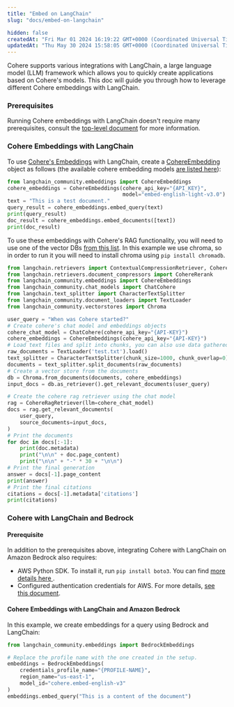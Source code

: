 ```yaml
---
title: "Embed on LangChain"
slug: "docs/embed-on-langchain"

hidden: false
createdAt: "Fri Mar 01 2024 16:19:22 GMT+0000 (Coordinated Universal Time)"
updatedAt: "Thu May 30 2024 15:58:05 GMT+0000 (Coordinated Universal Time)"
---
```

Cohere supports various integrations with LangChain, a large language model (LLM) framework which allows you to quickly create applications based on Cohere's models. This doc will guide you through how to leverage different Cohere embeddings with LangChain. 

### Prerequisites

Running Cohere embeddings with LangChain doesn't require many prerequisites, consult the [top-level document](/docs/cohere-and-langchain) for more information.

### Cohere Embeddings with LangChain

To use [Cohere's Embeddings](/docs/embeddings) with LangChain, create a [CohereEmbedding](https://github.com/langchain-ai/langchain/blob/master/libs/community/langchain_community/embeddings/cohere.py) object as follows (the available cohere embedding models [are listed here](/reference/embed)): 

```python
from langchain_community.embeddings import CohereEmbeddings
cohere_embeddings = CohereEmbeddings(cohere_api_key="{API_KEY}",
                                     model="embed-english-light-v3.0")
text = "This is a test document."
query_result = cohere_embeddings.embed_query(text)
print(query_result)
doc_result = cohere_embeddings.embed_documents([text])
print(doc_result)
```

To use these embeddings with Cohere's RAG functionality, you will need to use one of the vector DBs [from this list](https://python.langchain.com/docs/integrations/vectorstores). In this example we use chroma, so in order to run it you will need to install chroma using `pip install chromadb`.

```python
from langchain.retrievers import ContextualCompressionRetriever, CohereRagRetriever
from langchain.retrievers.document_compressors import CohereRerank
from langchain_community.embeddings import CohereEmbeddings
from langchain_community.chat_models import ChatCohere
from langchain.text_splitter import CharacterTextSplitter
from langchain_community.document_loaders import TextLoader
from langchain_community.vectorstores import Chroma

user_query = "When was Cohere started?"
# Create cohere's chat model and embeddings objects
cohere_chat_model = ChatCohere(cohere_api_key="{API-KEY}")
cohere_embeddings = CohereEmbeddings(cohere_api_key="{API-KEY}")
# Load text files and split into chunks, you can also use data gathered elsewhere in your application
raw_documents = TextLoader('test.txt').load()
text_splitter = CharacterTextSplitter(chunk_size=1000, chunk_overlap=0)
documents = text_splitter.split_documents(raw_documents)
# Create a vector store from the documents
db = Chroma.from_documents(documents, cohere_embeddings)
input_docs = db.as_retriever().get_relevant_documents(user_query)

# Create the cohere rag retriever using the chat model 
rag = CohereRagRetriever(llm=cohere_chat_model)
docs = rag.get_relevant_documents(
    user_query,
    source_documents=input_docs,
)
# Print the documents
for doc in docs[:-1]:
    print(doc.metadata)
    print("\n\n" + doc.page_content)
    print("\n\n" + "-" * 30 + "\n\n")
# Print the final generation 
answer = docs[-1].page_content
print(answer)
# Print the final citations 
citations = docs[-1].metadata['citations']
print(citations)
```

### Cohere with LangChain and Bedrock

#### Prerequisite

In addition to the prerequisites above, integrating Cohere with LangChain on Amazon Bedrock also requires: 

- AWS Python SDK. To install it, run `pip install boto3`. You can find [more details here ](https://boto3.amazonaws.com/v1/documentation/api/latest/guide/quickstart.html#install-boto3).
- Configured authentication credentials for AWS. For more details, [see this document](https://boto3.amazonaws.com/v1/documentation/api/latest/guide/quickstart.html#configuration). 

#### Cohere Embeddings with LangChain and Amazon Bedrock

In this example, we create embeddings for a query using Bedrock and LangChain: 

```python
from langchain_community.embeddings import BedrockEmbeddings

# Replace the profile name with the one created in the setup. 
embeddings = BedrockEmbeddings(
    credentials_profile_name="{PROFILE-NAME}",
    region_name="us-east-1",
    model_id="cohere.embed-english-v3"
)
embeddings.embed_query("This is a content of the document")
```
